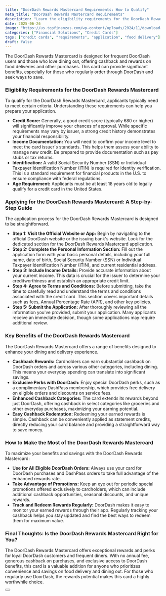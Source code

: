 ```yaml
---
title: "DoorDash Rewards Mastercard Requirements: How to Qualify"
meta_title: "DoorDash Rewards Mastercard Requirements"
description: "Learn the eligibility requirements for the DoorDash Rewards Mastercard, including credit score, income, and identification. Apply to unlock exclusive rewards."
date: 2025-06-26
image: "https://us.topfinanzas.com/wp-content/uploads/2024/11/download-3.webp"
categories: ["Financial Solutions", "Credit Cards"]
tags: ["credit cards", "requirements", "application", "food delivery"]
draft: false
---
```


The DoorDash Rewards Mastercard is designed for frequent DoorDash users and those who love dining out, offering cashback and rewards on food deliveries and other purchases. This card can provide significant benefits, especially for those who regularly order through DoorDash and seek ways to save.

### Eligibility Requirements for the DoorDash Rewards Mastercard

To qualify for the DoorDash Rewards Mastercard, applicants typically need to meet certain criteria. Understanding these requirements can help you prepare your application.

* **Credit Score:** Generally, a good credit score (typically 680 or higher) will significantly improve your chances of approval. While specific requirements may vary by issuer, a strong credit history demonstrates your financial responsibility.
* **Income Documentation:** You will need to confirm your income level to meet the card issuer's standards. This helps them assess your ability to manage new credit. Be prepared to provide documentation such as pay stubs or tax returns.
* **Identification:** A valid Social Security Number (SSN) or Individual Taxpayer Identification Number (ITIN) is required for identity verification. This is a standard requirement for financial products in the U.S. to ensure compliance with federal regulations.
* **Age Requirement:** Applicants must be at least 18 years old to legally qualify for a credit card in the United States.

### Applying for the DoorDash Rewards Mastercard: A Step-by-Step Guide

The application process for the DoorDash Rewards Mastercard is designed to be straightforward.

* **Step 1: Visit the Official Website or App:** Begin by navigating to the official DoorDash website or the issuing bank's website. Look for the dedicated section for the DoorDash Rewards Mastercard application.
* **Step 2: Complete the Personal Information Section:** Fill out the application form with your basic personal details, including your full name, date of birth, Social Security Number (SSN) or Individual Taxpayer Identification Number (ITIN), and current residential address.
* **Step 3: Include Income Details:** Provide accurate information about your current income. This data is crucial for the issuer to determine your creditworthiness and establish an appropriate credit limit.
* **Step 4: Agree to Terms and Conditions:** Before submitting, take the time to carefully read and understand the terms and conditions associated with the credit card. This section covers important details such as fees, Annual Percentage Rate (APR), and other key policies.
* **Step 5: Submit the Application:** After thoroughly reviewing all the information you've provided, submit your application. Many applicants receive an immediate decision, though some applications may require additional review.

### Key Benefits of the DoorDash Rewards Mastercard

The DoorDash Rewards Mastercard offers a range of benefits designed to enhance your dining and delivery experience.

* **Cashback Rewards:** Cardholders can earn substantial cashback on DoorDash orders and across various other categories, including dining. This means your everyday spending can translate into significant savings.
* **Exclusive Perks with DoorDash:** Enjoy special DoorDash perks, such as a complimentary DashPass membership, which provides free delivery on eligible orders and discounts on service fees.
* **Enhanced Cashback Categories:** The card extends its rewards beyond just DoorDash, offering cashback in select categories like groceries and other everyday purchases, maximizing your earning potential.
* **Easy Cashback Redemption:** Redeeming your earned rewards is simple. Cashback can be conveniently applied as statement credits, directly reducing your card balance and providing a straightforward way to save money.

### How to Make the Most of the DoorDash Rewards Mastercard

To maximize your benefits and savings with the DoorDash Rewards Mastercard:

* **Use for All Eligible DoorDash Orders:** Always use your card for DoorDash purchases and DashPass orders to take full advantage of the enhanced rewards rate.
* **Take Advantage of Promotions:** Keep an eye out for periodic special promotions offered exclusively to cardholders, which can include additional cashback opportunities, seasonal discounts, and unique rewards.
* **Track and Redeem Rewards Regularly:** DoorDash makes it easy to monitor your earned rewards through their app. Regularly tracking your cashback helps you stay updated and find the best ways to redeem them for maximum value.

### Final Thoughts: Is the DoorDash Rewards Mastercard Right for You?

The DoorDash Rewards Mastercard offers exceptional rewards and perks for loyal DoorDash customers and frequent diners. With no annual fee, generous cashback on purchases, and exclusive access to DoorDash benefits, this card is a valuable addition for anyone who prioritizes convenience and savings on food delivery and dining out. For those who regularly use DoorDash, the rewards potential makes this card a highly worthwhile choice.

<Button label="Apply on Official Site" link="https://creditcards.chase.com/cash-back-credit-cards/doordash" target="_blank" />
